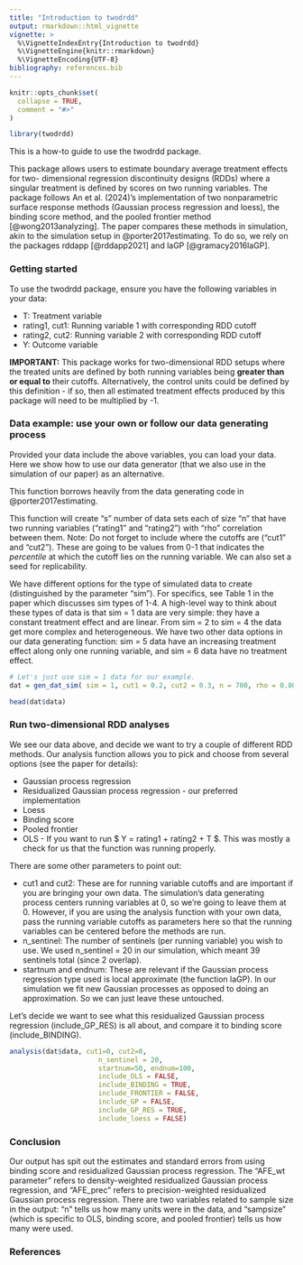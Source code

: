 ```yaml
---
title: "Introduction to twodrdd"
output: rmarkdown::html_vignette
vignette: >
  %\VignetteIndexEntry{Introduction to twodrdd}
  %\VignetteEngine{knitr::rmarkdown}
  %\VignetteEncoding{UTF-8}
bibliography: references.bib
---
```


```r
knitr::opts_chunk$set(
  collapse = TRUE,
  comment = "#>"
)
```

```r
library(twodrdd)
```

This is a how-to guide to use the twodrdd package.

This package allows users to estimate boundary average treatment effects for two- dimensional regression discontinuity designs (RDDs) where a singular treatment is defined by scores on two running variables. 
The package follows An et al. (2024)'s implementation of two nonparametric surface response methods (Gaussian process regression and loess), the binding score method, and the pooled frontier method [@wong2013analyzing].
The paper compares these methods in simulation, akin to the simulation setup in @porter2017estimating. To do so, we rely on the packages rddapp [@rddapp2021] and laGP [@gramacy2016laGP].


### Getting started

To use the twodrdd package, ensure you have the following variables in your data:

* T: Treatment variable
* rating1, cut1: Running variable 1 with corresponding RDD cutoff
* rating2, cut2: Running variable 2 with corresponding RDD cutoff
* Y: Outcome variable

**IMPORTANT:** This package works for two-dimensional RDD setups where the treated units are defined by both running variables being **greater than or equal to** their cutoffs. Alternatively, the control units could be defined by this definition - if so, then all estimated treatment effects produced by this package will need to be multiplied by -1.


### Data example: use your own or follow our data generating process

Provided your data include the above variables, you can load your data.
Here we show how to use our data generator (that we also use in the simulation of our paper) as an alternative.

This function borrows heavily from the data generating code in @porter2017estimating.

This function will create "s" number of data sets each of size "n" that have two running variables ("rating1" and "rating2") with "rho" correlation between them.
Note: Do not forget to include where the cutoffs are ("cut1" and "cut2"). These are going to be values from 0-1 that indicates the *percentile* at which the cutoff lies on the running variable.
We can also set a seed for replicability.


We have different options for the type of simulated data to create (distinguished by the parameter "sim"). For specifics, see Table 1 in the paper which discusses sim types of 1-4. A high-level way to think about these types of data is that sim = 1 data are very simple: they have a constant treatment effect and are linear. From sim = 2 to sim = 4 the data get more complex and heterogeneous. We have two other data options in our data generating function: sim = 5 data have an increasing treatment effect along only one running variable, and sim = 6 data have no treatment effect.

```r
# Let's just use sim = 1 data for our example.
dat = gen_dat_sim( sim = 1, cut1 = 0.2, cut2 = 0.3, n = 700, rho = 0.80, s = 1 , seed = 847)

head(dat$data)
```

### Run two-dimensional RDD analyses

We see our data above, and decide we want to try a couple of different RDD methods.
Our analysis function allows you to pick and choose from several options (see the paper for details):

* Gaussian process regression 
* Residualized Gaussian process regression - our preferred implementation
* Loess
* Binding score
* Pooled frontier 
* OLS - If you want to run $ Y = rating1 + rating2 + T $. This was mostly a check for us that the function was running properly.

There are some other parameters to point out:

* cut1 and cut2: These are for running variable cutoffs and are important if you are bringing your own data. The simulation's data generating process centers running variables at 0, so we're going to leave them at 0. However, if you are using the analysis function with your own data, pass the running variable cutoffs as parameters here so that the running variables can be centered before the methods are run.
* n_sentinel: The number of sentinels (per running variable) you wish to use. We used n_sentinel = 20 in our simulation, which meant 39 sentinels total (since 2 overlap). 
* startnum and endnum: These are relevant if the Gaussian process regression type used is local approximate (the function laGP). In our simulation we fit new Gaussian processes as opposed to doing an approximation. So we can just leave these untouched.

Let's decide we want to see what this residualized Gaussian process regression (include_GP_RES) is all about, and compare it to binding score (include_BINDING).

```r
analysis(dat$data, cut1=0, cut2=0,
                      n_sentinel = 20,
                      startnum=50, endnum=100,
                      include_OLS = FALSE,
                      include_BINDING = TRUE,
                      include_FRONTIER = FALSE,
                      include_GP = FALSE,
                      include_GP_RES = TRUE,
                      include_loess = FALSE)


```


### Conclusion

Our output has spit out the estimates and standard errors from using binding score and residualized Gaussian process regression. The "AFE_wt parameter" refers to density-weighted residualized Gaussian process regression, and "AFE_prec" refers to precision-weighted residualized Gaussian process regression. There are two variables related to sample size in the output: "n" tells us how many units were in the data, and "sampsize" (which is specific to OLS, binding score, and pooled frontier) tells us how many were used.


### References

